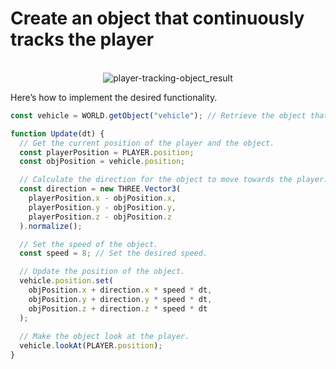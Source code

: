 # Create an object that continuously tracks the player

<br/>
<center>
  <img src='/images/snippet/3d-object/player-tracking-object_result.gif' alt='player-tracking-object_result' loading="lazy" decoding="async" style={{width: '75%'}}/>
</center>

Here’s how to implement the desired functionality.  

```js showLineNumbers copy
const vehicle = WORLD.getObject("vehicle"); // Retrieve the object that will track the player.

function Update(dt) {
  // Get the current position of the player and the object.
  const playerPosition = PLAYER.position;
  const objPosition = vehicle.position;

  // Calculate the direction for the object to move towards the player.
  const direction = new THREE.Vector3(
    playerPosition.x - objPosition.x,
    playerPosition.y - objPosition.y,
    playerPosition.z - objPosition.z
  ).normalize();

  // Set the speed of the object.
  const speed = 8; // Set the desired speed.

  // Update the position of the object.
  vehicle.position.set(
    objPosition.x + direction.x * speed * dt,
    objPosition.y + direction.y * speed * dt,
    objPosition.z + direction.z * speed * dt
  );
  
  // Make the object look at the player.
  vehicle.lookAt(PLAYER.position);
}
```
